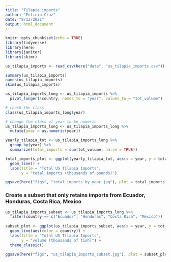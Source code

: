```yaml
---
title: "Tilapia imports"
author: "Felicia Cruz"
date: "8/13/2021"
output: html_document
---
```


```r
knitr::opts_chunk$set(echo = TRUE)
library(tidyverse)
library(here)
library(janitor)
library(skimr)
```

```r
us_tilapia_imports <- read_csv(here("data", "us_tilapia_imports.csv"))

```

```r
summary(us_tilapia_imports)
names(us_tilapia_imports)
skim(us_tilapia_imports)

```

```r
us_tilapia_imports_long <- us_tilapia_imports %>% 
  pivot_longer(!country, names_to = "year", values_to = "tot_volume")

# check the class
class(us_tilapia_imports_long$year)

# change the class of year to be numeric
us_tilapia_imports_long <- us_tilapia_imports_long %>%
  mutate(year = as.numeric(year))
```

```r
yearly_tilapia_tot <- us_tilapia_imports_long %>% 
  group_by(year) %>% 
  summarize(total_imports = sum(tot_volume, na.rm = TRUE))

total_imports_plot <- ggplot(yearly_tilapia_tot, aes(x = year, y = total_imports)) +
  geom_line() +
  labs(title = "Total US Tilapia Imports",
       y = "total imports (thousands of pounds)")

ggsave(here("figs", "total_imports_by_year.jpg"), plot = total_imports_plot)
```

### Create a subset that only retains imports from Ecuador, Honduras, Costa Rica, Mexico
```r
us_tilapia_imports_subset <- us_tilapia_imports_long %>% 
  filter(country == c("Ecuador", "Honduras", "Costa Rica", "Mexico")) 
  
subset_plot <- ggplot(us_tilapia_imports_subset, aes(x = year, y = tot_volume)) +
  geom_line(aes(color = country)) +
  labs(title = "Total US Tilapia Imports",
       y = "volume (thousands of fish)") +
  theme_classic()
  
ggsave(here("figs", "us_tilapia_imports_subset.jpg"), plot = subset_plot)
```






